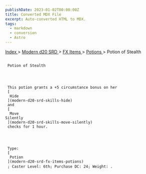 ```yaml
---
publishDate: 2023-01-02T00:00:00Z
title: Converted MDX File
excerpt: Auto-converted HTML to MDX.
tags:
  - markdown
  - conversion
  - Astro
---
```


[
Index
](-index) >
[
Modern d20 SRD
](modern-d20-srd-index) >
[
FX Items
](modern-d20-srd-fx-items-index) >
[
Potions
](modern-d20-srd-fx-items-potions) > Potion of Stealth

##

     Potion of Stealth




     This potion grants a +5 circumstance bonus on her
     [
      Hide
     ](modern-d20-srd-skills-hide)
     and
     [
      Move
    Silently
     ](modern-d20-srd-skills-move-silently)
     checks for 1 hour.




     Type:
     [
      Potion
     ](modern-d20-srd-fx-items-potions)
     ; Caster Level: 6th; Purchase DC: 24; Weight: .

